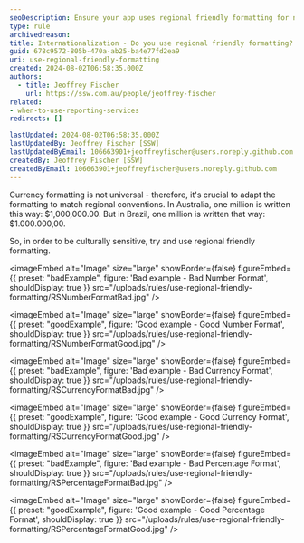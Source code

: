 ```yaml
---
seoDescription: Ensure your app uses regional friendly formatting for numbers, dates, and currency to enhance global user experience.
type: rule
archivedreason:
title: Internationalization - Do you use regional friendly formatting?
guid: 678c9572-805b-470a-ab25-ba4e77fd2ea9
uri: use-regional-friendly-formatting
created: 2024-08-02T06:58:35.000Z
authors:
  - title: Jeoffrey Fischer
    url: https://ssw.com.au/people/jeoffrey-fischer
related:
- when-to-use-reporting-services
redirects: []

lastUpdated: 2024-08-02T06:58:35.000Z
lastUpdatedBy: Jeoffrey Fischer [SSW]
lastUpdatedByEmail: 106663901+jeoffreyfischer@users.noreply.github.com
createdBy: Jeoffrey Fischer [SSW]
createdByEmail: 106663901+jeoffreyfischer@users.noreply.github.com
---
```


Currency formatting is not universal - therefore, it's crucial to adapt the formatting to match regional conventions.
In Australia, one million is written this way: $1,000,000.00.
But in Brazil, one million is written that way: $1.000.000,00.

So, in order to be culturally sensitive, try and use regional friendly formatting.

<imageEmbed
  alt="Image"
  size="large"
  showBorder={false}
  figureEmbed={{
    preset: "badExample",
    figure: 'Bad example - Bad Number Format',
    shouldDisplay: true
  }}
  src="/uploads/rules/use-regional-friendly-formatting/RSNumberFormatBad.jpg"
/>

<imageEmbed
  alt="Image"
  size="large"
  showBorder={false}
  figureEmbed={{
    preset: "goodExample",
    figure: 'Good example - Good Number Format',
    shouldDisplay: true
  }}
  src="/uploads/rules/use-regional-friendly-formatting/RSNumberFormatGood.jpg"
/>

<imageEmbed
  alt="Image"
  size="large"
  showBorder={false}
  figureEmbed={{
    preset: "badExample",
    figure: 'Bad example - Bad Currency Format',
    shouldDisplay: true
  }}
  src="/uploads/rules/use-regional-friendly-formatting/RSCurrencyFormatBad.jpg"
/>

<imageEmbed
  alt="Image"
  size="large"
  showBorder={false}
  figureEmbed={{
    preset: "goodExample",
    figure: 'Good example - Good Currency Format',
    shouldDisplay: true
  }}
  src="/uploads/rules/use-regional-friendly-formatting/RSCurrencyFormatGood.jpg"
/>

<imageEmbed
  alt="Image"
  size="large"
  showBorder={false}
  figureEmbed={{
    preset: "badExample",
    figure: 'Bad example - Bad Percentage Format',
    shouldDisplay: true
  }}
  src="/uploads/rules/use-regional-friendly-formatting/RSPercentageFormatBad.jpg"
/>

<imageEmbed
  alt="Image"
  size="large"
  showBorder={false}
  figureEmbed={{
    preset: "goodExample",
    figure: 'Good example - Good Percentage Format',
    shouldDisplay: true
  }}
  src="/uploads/rules/use-regional-friendly-formatting/RSPercentageFormatGood.jpg"
/>
